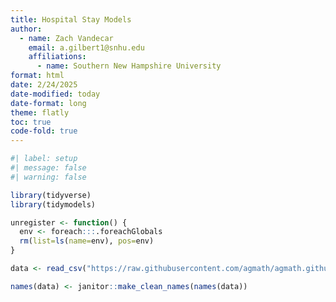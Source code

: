 ```yaml
---
title: Hospital Stay Models
author: 
  - name: Zach Vandecar
    email: a.gilbert1@snhu.edu
    affiliations: 
      - name: Southern New Hampshire University
format: html
date: 2/24/2025
date-modified: today
date-format: long
theme: flatly
toc: true
code-fold: true
---
```


```r
#| label: setup
#| message: false
#| warning: false

library(tidyverse)
library(tidymodels)

unregister <- function() {
  env <- foreach:::.foreachGlobals
  rm(list=ls(name=env), pos=env)
}

data <- read_csv("https://raw.githubusercontent.com/agmath/agmath.github.io/master/data/classification/hospital_stays.csv")

names(data) <- janitor::make_clean_names(names(data))
```








